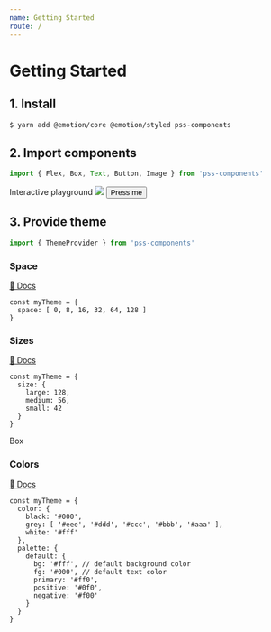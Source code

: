 ```yaml
---
name: Getting Started
route: /
---
```



# Getting Started

## 1. Install

```sh
$ yarn add @emotion/core @emotion/styled pss-components
```

## 2. Import components

```js
import { Flex, Box, Text, Button, Image } from 'pss-components'
```

<Playground wrapper={Wrapper}>
  <Flex alignItems='center' fg='royalblue'>
    <Text as='h2' fontSize='1.5rem'>
      Interactive playground
    </Text>
    <Image src='http://placekitten.com/128' borderRadius={64} width={64} ml='auto' />
  </Flex>
  <Box mt='1rem'>
    <Button bg='royalblue' fg='white' borderRadius={4} px={3} py={2}>
      Press me
    </Button>
  </Box>
</Playground>


## 3. Provide theme

```js
import { ThemeProvider } from 'pss-components'
```

### Space

[📖 Docs](https://github.com/exah/pss/blob/master/docs/api.md#space)

```
const myTheme = {
  space: [ 0, 8, 16, 32, 64, 128 ]
}
```

<Playground>
  <ThemeProvider theme={myTheme}>
    <Flex alignItems='center' justifyContent='center'>
      <Box p={1} m={1} outline='debug'>
        <Box width={4} height={4} bg='white' />
      </Box>
      <Box p={2} m={2} outline='debug'>
        <Box width={4} height={4} bg='white' />
      </Box>
      <Box p={3} m={3} outline='debug'>
        <Box width={4} height={4} bg='white' />
      </Box>
      <Box p={4} m={4} outline='debug'>
        <Box width={4} height={4} bg='white' />
      </Box>
    </Flex>
  </ThemeProvider>
</Playground>

### Sizes

[📖 Docs](https://github.com/exah/pss/blob/master/docs/api.md#sizes)

```
const myTheme = {
  size: {
    large: 128,
    medium: 56,
    small: 42
  }
}
```

<Playground>
  <ThemeProvider theme={myTheme}>
    <Box height='medium' outline='debug'>
      Box
    </Box>
  </ThemeProvider>
</Playground>


### Colors

[📖 Docs](https://github.com/exah/pss/blob/master/docs/api.md#colors)

```
const myTheme = {
  color: {
    black: '#000',
    grey: [ '#eee', '#ddd', '#ccc', '#bbb', '#aaa' ],
    white: '#fff'
  },
  palette: {
    default: {
      bg: '#fff', // default background color
      fg: '#000', // default text color
      primary: '#ff0',
      positive: '#0f0',
      negative: '#f00'
    }
  }
}
```

<Playground>
  <ThemeProvider theme={myTheme}>
    <Flex border='1px solid' borderColor='grey.4'>
      <Box m={1} width={1 / 4} ratio={1} bg='primary' />
      <Box m={1} width={1 / 4} ratio={1} bg='positive' />
      <Box m={1} width={1 / 4} ratio={1} bg='negative' />
      <Box m={1} width={1 / 4} ratio={1} bg='auto' /* enable default */ />
    </Flex>
  </ThemeProvider>
</Playground>
